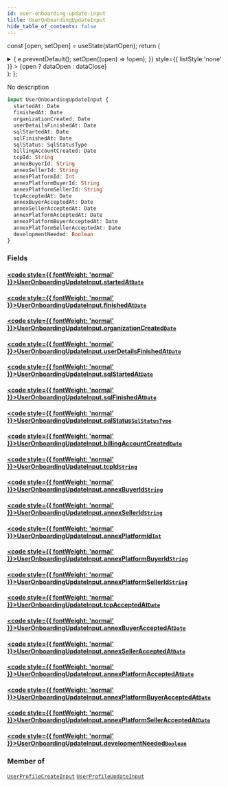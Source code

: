 ```yaml
---
id: user-onboarding-update-input
title: UserOnboardingUpdateInput
hide_table_of_contents: false
---
```






const [open, setOpen] = useState(startOpen);
return (
<details {...(open ? { open: true } : {})} className="details" style={{ border:'none', boxShadow:'none', background:'var(--ifm-background-color)' }}>
<summary
onClick={(e) => {
e.preventDefault();
setOpen((open) => !open);
}}
style={{ listStyle:'none' }} >
{open ? dataOpen : dataClose}
</summary>
{open && children}
</details>
);
};

No description

```graphql
input UserOnboardingUpdateInput {
  startedAt: Date
  finishedAt: Date
  organizationCreated: Date
  userDetailsFinishedAt: Date
  sqlStartedAt: Date
  sqlFinishedAt: Date
  sqlStatus: SqlStatusType
  billingAccountCreated: Date
  tcpId: String
  annexBuyerId: String
  annexSellerId: String
  annexPlatformId: Int
  annexPlatformBuyerId: String
  annexPlatformSellerId: String
  tcpAcceptedAt: Date
  annexBuyerAcceptedAt: Date
  annexSellerAcceptedAt: Date
  annexPlatformAcceptedAt: Date
  annexPlatformBuyerAcceptedAt: Date
  annexPlatformSellerAcceptedAt: Date
  developmentNeeded: Boolean
}
```

### Fields

#### [<code style={{ fontWeight: 'normal' }}>UserOnboardingUpdateInput.<b>startedAt</b></code>](#)<Bullet />[`Date`](/api/scalars/date) <Badge class="badge badge--secondary" text="scalar"/>

>

#### [<code style={{ fontWeight: 'normal' }}>UserOnboardingUpdateInput.<b>finishedAt</b></code>](#)<Bullet />[`Date`](/api/scalars/date) <Badge class="badge badge--secondary" text="scalar"/>

>

#### [<code style={{ fontWeight: 'normal' }}>UserOnboardingUpdateInput.<b>organizationCreated</b></code>](#)<Bullet />[`Date`](/api/scalars/date) <Badge class="badge badge--secondary" text="scalar"/>

>

#### [<code style={{ fontWeight: 'normal' }}>UserOnboardingUpdateInput.<b>userDetailsFinishedAt</b></code>](#)<Bullet />[`Date`](/api/scalars/date) <Badge class="badge badge--secondary" text="scalar"/>

>

#### [<code style={{ fontWeight: 'normal' }}>UserOnboardingUpdateInput.<b>sqlStartedAt</b></code>](#)<Bullet />[`Date`](/api/scalars/date) <Badge class="badge badge--secondary" text="scalar"/>

>

#### [<code style={{ fontWeight: 'normal' }}>UserOnboardingUpdateInput.<b>sqlFinishedAt</b></code>](#)<Bullet />[`Date`](/api/scalars/date) <Badge class="badge badge--secondary" text="scalar"/>

>

#### [<code style={{ fontWeight: 'normal' }}>UserOnboardingUpdateInput.<b>sqlStatus</b></code>](#)<Bullet />[`SqlStatusType`](/api/enums/sql-status-type) <Badge class="badge badge--secondary" text="enum"/>

>

#### [<code style={{ fontWeight: 'normal' }}>UserOnboardingUpdateInput.<b>billingAccountCreated</b></code>](#)<Bullet />[`Date`](/api/scalars/date) <Badge class="badge badge--secondary" text="scalar"/>

>

#### [<code style={{ fontWeight: 'normal' }}>UserOnboardingUpdateInput.<b>tcpId</b></code>](#)<Bullet />[`String`](/api/scalars/string) <Badge class="badge badge--secondary" text="scalar"/>

>

#### [<code style={{ fontWeight: 'normal' }}>UserOnboardingUpdateInput.<b>annexBuyerId</b></code>](#)<Bullet />[`String`](/api/scalars/string) <Badge class="badge badge--secondary" text="scalar"/>

>

#### [<code style={{ fontWeight: 'normal' }}>UserOnboardingUpdateInput.<b>annexSellerId</b></code>](#)<Bullet />[`String`](/api/scalars/string) <Badge class="badge badge--secondary" text="scalar"/>

>

#### [<code style={{ fontWeight: 'normal' }}>UserOnboardingUpdateInput.<b>annexPlatformId</b></code>](#)<Bullet />[`Int`](/api/scalars/int) <Badge class="badge badge--secondary" text="scalar"/>

>

#### [<code style={{ fontWeight: 'normal' }}>UserOnboardingUpdateInput.<b>annexPlatformBuyerId</b></code>](#)<Bullet />[`String`](/api/scalars/string) <Badge class="badge badge--secondary" text="scalar"/>

>

#### [<code style={{ fontWeight: 'normal' }}>UserOnboardingUpdateInput.<b>annexPlatformSellerId</b></code>](#)<Bullet />[`String`](/api/scalars/string) <Badge class="badge badge--secondary" text="scalar"/>

>

#### [<code style={{ fontWeight: 'normal' }}>UserOnboardingUpdateInput.<b>tcpAcceptedAt</b></code>](#)<Bullet />[`Date`](/api/scalars/date) <Badge class="badge badge--secondary" text="scalar"/>

>

#### [<code style={{ fontWeight: 'normal' }}>UserOnboardingUpdateInput.<b>annexBuyerAcceptedAt</b></code>](#)<Bullet />[`Date`](/api/scalars/date) <Badge class="badge badge--secondary" text="scalar"/>

>

#### [<code style={{ fontWeight: 'normal' }}>UserOnboardingUpdateInput.<b>annexSellerAcceptedAt</b></code>](#)<Bullet />[`Date`](/api/scalars/date) <Badge class="badge badge--secondary" text="scalar"/>

>

#### [<code style={{ fontWeight: 'normal' }}>UserOnboardingUpdateInput.<b>annexPlatformAcceptedAt</b></code>](#)<Bullet />[`Date`](/api/scalars/date) <Badge class="badge badge--secondary" text="scalar"/>

>

#### [<code style={{ fontWeight: 'normal' }}>UserOnboardingUpdateInput.<b>annexPlatformBuyerAcceptedAt</b></code>](#)<Bullet />[`Date`](/api/scalars/date) <Badge class="badge badge--secondary" text="scalar"/>

>

#### [<code style={{ fontWeight: 'normal' }}>UserOnboardingUpdateInput.<b>annexPlatformSellerAcceptedAt</b></code>](#)<Bullet />[`Date`](/api/scalars/date) <Badge class="badge badge--secondary" text="scalar"/>

>

#### [<code style={{ fontWeight: 'normal' }}>UserOnboardingUpdateInput.<b>developmentNeeded</b></code>](#)<Bullet />[`Boolean`](/api/scalars/boolean) <Badge class="badge badge--secondary" text="scalar"/>

>

### Member of

[`UserProfileCreateInput`](/api/inputs/user-profile-create-input) <Badge class="badge badge--secondary" text="input"/><Bullet />[`UserProfileUpdateInput`](/api/inputs/user-profile-update-input) <Badge class="badge badge--secondary" text="input"/>
